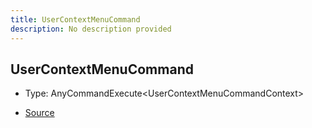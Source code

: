 ```yaml
---
title: UserContextMenuCommand
description: No description provided
---
```


## UserContextMenuCommand

- Type: AnyCommandExecute\<UserContextMenuCommandContext>

- [Source](https://github.com/underctrl-io/commandkit/blob/83ef44f10b86e30835e8636786e5222cac412af9/packages/commandkit/src/app/commands/Context.ts#L103)